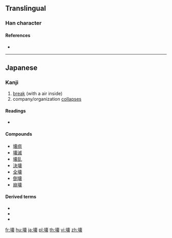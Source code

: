 {{also|壞}}
==Translingual==
{{Han simplified forms|壞|壊|坏}}

===Han character===
{{Han char|rn=32|rad=土|as=13|sn=16|four=|canj=GJWV|ids=⿰土⿳十目|⺫]][[衣]]}}

====References====
* {{Han ref|kx=0240.301|dkj=05541|dj=0480.180|hdz=10491.031|uh=58CA|ud=22730}}

----

==Japanese==

===Kanji===
{{ja-kanji|grade=c|rs=土13|style=s|kyu=壞}}

# [[break]] (with a air inside)
# company/organization [[collapse|collapses]]

{{attention|ja|"break with a air inside" needs to be revised. "burst"?}}

====Readings====
* {{ja-readings|kanon=[[かい]] (kai)|goon=[[え]] (''e'')|kun=[[こわす]] (kowasu), [[やぶる]] (yaburu), [[こわれる]] (kowareru)|nadzuke=[[つち]] (tsuchi)}}

====Compounds====
{{der-top}}
* [[壊疽]]
* [[壊滅]]
* [[壊乱]]
* [[決壊]]
* [[全壊]]
* [[倒壊]]
* [[崩壊]]
{{der-bottom}}

====Derived terms====
* {{ja-r|壊れる|こわれる}}
* {{ja-r|壊す|こわす}}
* {{ja-r|打ち壊す|ぶちこわす}}

[[fr:壊]]
[[hu:壊]]
[[ja:壊]]
[[pl:壊]]
[[th:壊]]
[[vi:壊]]
[[zh:壊]]